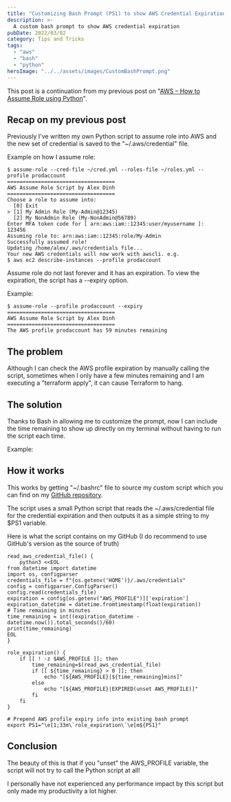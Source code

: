 ```yaml
---
title: "Customizing Bash Prompt (PS1) to show AWS Credential Expiration"
description: >-
  A custom bash prompt to show AWS credential expiration
pubDate: 2022/03/02
category: Tips and Tricks
tags:
  - "aws"
  - "bash"
  - "python"
heroImage: "../../assets/images/CustomBashPrompt.png"
---
```


This post is a continuation from my previous post on "[AWS – How to Assume Role using Python](https://lexdsolutions.com/2021/09/how-to-assume-role-on-aws-and-using-python/)".

## Recap on my previous post

Previously I've written my own Python script to assume role into AWS and the new set of credential is saved to the "~/.aws/credential" file.

Example on how I assume role:

```
$ assume-role --cred-file ~/cred.yml --roles-file ~/roles.yml --profile prodaccount
===================================
AWS Assume Role Script by Alex Dinh
===================================
Choose a role to assume into:
  [0] Exit
> [1] My Admin Role (My-Admin@12345)
  [2] My NonAdmin Role (My-NonAdmin@56789)
Enter MFA token code for [ arn:aws:iam::12345:user/myusername ]: 123456
Assuming role to: arn:aws:iam::12345:role/My-Admin
Successfully assumed role!
Updating /home/alex/.aws/credentials file...
Your new AWS credentials will now work with awscli. e.g.
$ aws ec2 describe-instances --profile prodaccount
```

Assume role do not last forever and it has an expiration. To view the expiration, the script has a --expiry option.

Example:

```
$ assume-role --profile prodaccount --expiry
===================================
AWS Assume Role Script by Alex Dinh
===================================
The AWS profile prodaccount has 59 minutes remaining
```

## The problem

Although I can check the AWS profile expiration by manually calling the script, sometimes when I only have a few minutes remaining and I am executing a "terraform apply", it can cause Terraform to hang.

## The solution

Thanks to Bash in allowing me to customize the prompt, now I can include the time remaining to show up directly on my terminal without having to run the script each time.

Example:
<ImageZoom src="/images/bash-prompt-image-1.png" client:load />

## How it works

This works by getting "~/.bashrc" file to source my custom script which you can find on my [GitHub repository](https://github.com/88lexd/lexd-solutions/blob/main/misc-scripts/python-aws-assume-role/bashrc-ps1.sh).

The script uses a small Python script that reads the ~/.aws/credential file for the credential expiration and then outputs it as a simple string to my $PS1 variable.

Here is what the script contains on my GitHub (I do recommend to use GitHub's version as the source of truth)

```shell
read_aws_credential_file() {
    python3 <<EOL
from datetime import datetime
import os, configparser
credentials_file = f"{os.getenv('HOME')}/.aws/credentials"
config = configparser.ConfigParser()
config.read(credentials_file)
expiration = config[os.getenv("AWS_PROFILE")]['expiration']
expiration_datetime = datetime.fromtimestamp(float(expiration))
# Time remaining in minutes
time_remaining = int((expiration_datetime - datetime.now()).total_seconds()/60)
print(time_remaining)
EOL
}

role_expiration() {
    if [[ ! -z $AWS_PROFILE ]]; then
        time_remaining=$(read_aws_credential_file)
        if [[ ${time_remaining} > 0 ]]; then
            echo "[${AWS_PROFILE}|${time_remaining}mins]"
        else
            echo "[${AWS_PROFILE}|EXPIRED(unset AWS_PROFILE)]"
        fi
    fi
}

# Prepend AWS profile expiry info into existing bash prompt
export PS1="\e[1;33m\`role_expiration\`\e[m${PS1}"
```

## Conclusion

The beauty of this is that if you "unset" the AWS\_PROFILE variable, the script will not try to call the Python script at all!

I personally have not experienced any performance impact by this script but only made my productivity a lot higher.
